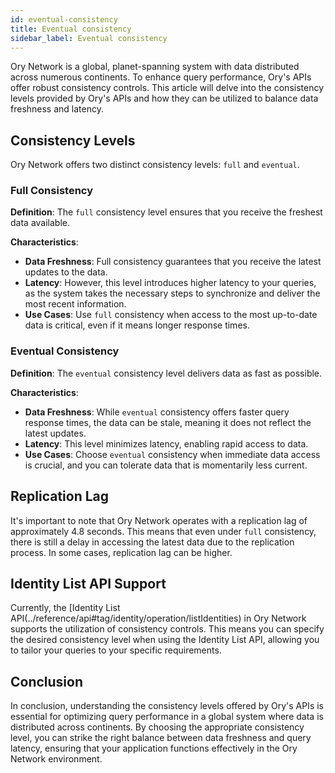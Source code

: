 ```yaml
---
id: eventual-consistency
title: Eventual consistency
sidebar_label: Eventual consistency
---
```


Ory Network is a global, planet-spanning system with data distributed across numerous continents. To enhance query performance,
Ory's APIs offer robust consistency controls. This article will delve into the consistency levels provided by Ory's APIs and how
they can be utilized to balance data freshness and latency.

## Consistency Levels

Ory Network offers two distinct consistency levels: `full` and `eventual`.

### Full Consistency

**Definition**: The `full` consistency level ensures that you receive the freshest data available.

**Characteristics**:

- **Data Freshness**: Full consistency guarantees that you receive the latest updates to the data.
- **Latency**: However, this level introduces higher latency to your queries, as the system takes the necessary steps to
  synchronize and deliver the most recent information.
- **Use Cases**: Use `full` consistency when access to the most up-to-date data is critical, even if it means longer
  response times.

### Eventual Consistency

**Definition**: The `eventual` consistency level delivers data as fast as possible.

**Characteristics**:

- **Data Freshness**: While `eventual` consistency offers faster query response times, the data can be stale, meaning it
  does not reflect the latest updates.
- **Latency**: This level minimizes latency, enabling rapid access to data.
- **Use Cases**: Choose `eventual` consistency when immediate data access is crucial, and you can tolerate data that is
  momentarily less current.

## Replication Lag

It's important to note that Ory Network operates with a replication lag of approximately 4.8 seconds. This means that even under
`full` consistency, there is still a delay in accessing the latest data due to the replication process. In some
cases, replication lag can be higher.

## Identity List API Support

Currently, the [Identity List API(../reference/api#tag/identity/operation/listIdentities) in Ory Network supports the utilization
of consistency controls. This means you can specify the desired consistency level when using the Identity List API, allowing you
to tailor your queries to your specific requirements.

## Conclusion

In conclusion, understanding the consistency levels offered by Ory's APIs is essential for optimizing query performance in a
global system where data is distributed across continents. By choosing the appropriate consistency level, you can strike the right
balance between data freshness and query latency, ensuring that your application functions effectively in the Ory Network
environment.
